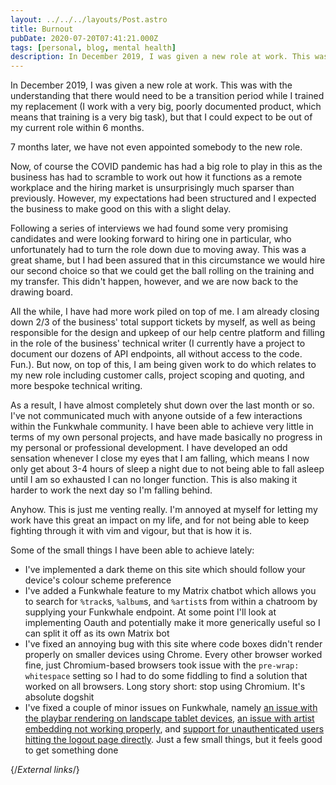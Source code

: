 ```yaml
---
layout: ../../../layouts/Post.astro
title: Burnout
pubDate: 2020-07-20T07:41:21.000Z
tags: [personal, blog, mental health]
description: In December 2019, I was given a new role at work. This was with the understanding that there would need to be a transition period while I trained my replacement, but that I could expect to be out of my current role within 6 months…
---
```


In December 2019, I was given a new role at work. This was with the understanding that there would need to be a transition period while I trained my replacement (I work with a very big, poorly documented product, which means that training is a very big task), but that I could expect to be out of my current role within 6 months.

7 months later, we have not even appointed somebody to the new role.

Now, of course the COVID pandemic has had a big role to play in this as the business has had to scramble to work out how it functions as a remote workplace and the hiring market is unsurprisingly much sparser than previously. However, my expectations had been structured and I expected the business to make good on this with a slight delay.

Following a series of interviews we had found some very promising candidates and were looking forward to hiring one in particular, who unfortunately had to turn the role down due to moving away. This was a great shame, but I had been assured that in this circumstance we would hire our second choice so that we could get the ball rolling on the training and my transfer. This didn't happen, however, and we are now back to the drawing board.

All the while, I have had more work piled on top of me. I am already closing down 2/3 of the business' total support tickets by myself, as well as being responsible for the design and upkeep of our help centre platform and filling in the role of the business' technical writer (I currently have a project to document our dozens of API endpoints, all without access to the code. Fun.). But now, on top of this, I am being given work to do which relates to my new role including customer calls, project scoping and quoting, and more bespoke technical writing.

As a result, I have almost completely shut down over the last month or so. I've not communicated much with anyone outside of a few interactions within the Funkwhale community. I have been able to achieve very little in terms of my own personal projects, and have made basically no progress in my personal or professional development. I have developed an odd sensation whenever I close my eyes that I am falling, which means I now only get about 3-4 hours of sleep a night due to not being able to fall asleep until I am so exhausted I can no longer function. This is also making it harder to work the next day so I'm falling behind.

Anyhow. This is just me venting really. I'm annoyed at myself for letting my work have this great an impact on my life, and for not being able to keep fighting through it with vim and vigour, but that is how it is.

Some of the small things I have been able to achieve lately:

- I've implemented a dark theme on this site which should follow your device's colour scheme preference
- I've added a Funkwhale feature to my Matrix chatbot which allows you to search for `%track`s, `%album`s, and `%artist`s from within a chatroom by supplying your Funkwhale endpoint. At some point I'll look at implementing Oauth and potentially make it more generically useful so I can split it off as its own Matrix bot
- I've fixed an annoying bug with this site where code boxes didn't render properly on smaller devices using Chrome. Every other browser worked fine, just Chromium-based browsers took issue with the `pre-wrap: whitespace` setting so I had to do some fiddling to find a solution that worked on all browsers. Long story short: stop using Chromium. It's absolute dogshit
- I've fixed a couple of minor issues on Funkwhale, namely [an issue with the playbar rendering on landscape tablet devices][funkwhale-playbar], [an issue with artist embedding not working properly][funkwhale-embedding], and [support for unauthenticated users hitting the logout page directly][funkwhale-logout]. Just a few small things, but it feels good to get something done

{/*External links*/}

[funkwhale-playbar]: https://dev.funkwhale.audio/funkwhale/funkwhale/-/merge_requests/1167
[funkwhale-embedding]: https://dev.funkwhale.audio/funkwhale/funkwhale/-/merge_requests/1166
[funkwhale-logout]: https://dev.funkwhale.audio/funkwhale/funkwhale/-/merge_requests/1168
